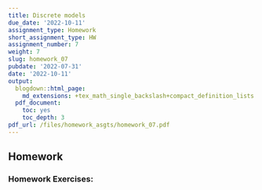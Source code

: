 ```yaml
---
title: Discrete models
due_date: '2022-10-11'
assignment_type: Homework
short_assignment_type: HW
assignment_number: 7
weight: 7
slug: homework_07
pubdate: '2022-07-31'
date: '2022-10-11'
output:
  blogdown::html_page:
    md_extensions: +tex_math_single_backslash+compact_definition_lists
  pdf_document:
    toc: yes
    toc_depth: 3
pdf_url: /files/homework_asgts/homework_07.pdf
---
```

## Homework

### Homework Exercises:

